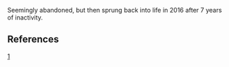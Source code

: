 Seemingly abandoned, but then sprung back into life in 2016 after 7 years of inactivity.


== References ==

[http://openxdk.sourceforge.net/]